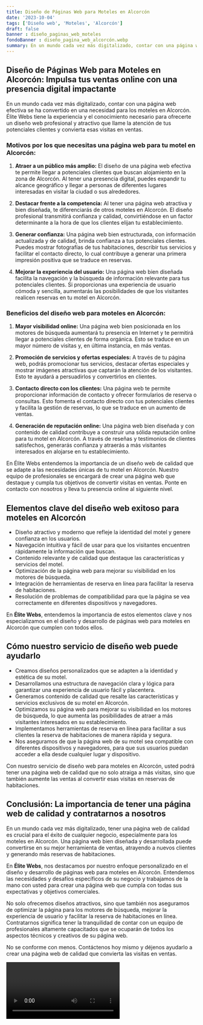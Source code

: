 ```yaml
---
title: Diseño de Páginas Web para Moteles en Alcorcón
date: '2023-10-04'
tags: ['Diseño web', 'Moteles', 'Alcorcón']
draft: false
banner : diseño_paginas_web_moteles
fondoBanner : diseño_pagina_web_alcorcón.webp
summary: En un mundo cada vez más digitalizado, contar con una página web efectiva se ha convertido en una necesidad para los moteles en Alcorcón. Élite Webs tiene la experiencia y el conocimiento necesario para ofrecerte un diseño web profesional y atractivo que llame la atención de tus potenciales clientes y convierta esas visitas en ventas.
---
```


## Diseño de Páginas Web para Moteles en Alcorcón: Impulsa tus ventas online con una presencia digital impactante

En un mundo cada vez más digitalizado, contar con una página web efectiva se ha convertido en una necesidad para los moteles en Alcorcón. Élite Webs tiene la experiencia y el conocimiento necesario para ofrecerte un diseño web profesional y atractivo que llame la atención de tus potenciales clientes y convierta esas visitas en ventas.

### Motivos por los que necesitas una página web para tu motel en Alcorcón:

1. **Atraer a un público más amplio:** El diseño de una página web efectiva te permite llegar a potenciales clientes que buscan alojamiento en la zona de Alcorcón. Al tener una presencia digital, puedes expandir tu alcance geográfico y llegar a personas de diferentes lugares interesadas en visitar la ciudad o sus alrededores.

2. **Destacar frente a la competencia:** Al tener una página web atractiva y bien diseñada, te diferenciarás de otros moteles en Alcorcón. El diseño profesional transmitirá confianza y calidad, convirtiéndose en un factor determinante a la hora de que los clientes elijan tu establecimiento.

3. **Generar confianza:** Una página web bien estructurada, con información actualizada y de calidad, brinda confianza a tus potenciales clientes. Puedes mostrar fotografías de tus habitaciones, describir tus servicios y facilitar el contacto directo, lo cual contribuye a generar una primera impresión positiva que se traduce en reservas.

4. **Mejorar la experiencia del usuario:** Una página web bien diseñada facilita la navegación y la búsqueda de información relevante para tus potenciales clientes. Si proporcionas una experiencia de usuario cómoda y sencilla, aumentarás las posibilidades de que los visitantes realicen reservas en tu motel en Alcorcón.

### Beneficios del diseño web para moteles en Alcorcón:

1. **Mayor visibilidad online:** Una página web bien posicionada en los motores de búsqueda aumentará tu presencia en Internet y te permitirá llegar a potenciales clientes de forma orgánica. Esto se traduce en un mayor número de visitas y, en última instancia, en más ventas.

2. **Promoción de servicios y ofertas especiales:** A través de tu página web, podrás promocionar tus servicios, destacar ofertas especiales y mostrar imágenes atractivas que captarán la atención de los visitantes. Esto te ayudará a persuadirlos y convertirlos en clientes.

3. **Contacto directo con los clientes:** Una página web te permite proporcionar información de contacto y ofrecer formularios de reserva o consultas. Esto fomenta el contacto directo con tus potenciales clientes y facilita la gestión de reservas, lo que se traduce en un aumento de ventas.

4. **Generación de reputación online:** Una página web bien diseñada y con contenido de calidad contribuye a construir una sólida reputación online para tu motel en Alcorcón. A través de reseñas y testimonios de clientes satisfechos, generarás confianza y atraerás a más visitantes interesados en alojarse en tu establecimiento.

En Élite Webs entendemos la importancia de un diseño web de calidad que se adapte a las necesidades únicas de tu motel en Alcorcón. Nuestro equipo de profesionales se encargará de crear una página web que destaque y cumpla tus objetivos de convertir visitas en ventas. Ponte en contacto con nosotros y lleva tu presencia online al siguiente nivel.

<GifSeo />

<Cta />

## Elementos clave del diseño web exitoso para moteles en Alcorcón

- Diseño atractivo y moderno que refleje la identidad del motel y genere confianza en los usuarios.
- Navegación intuitiva y fácil de usar para que los visitantes encuentren rápidamente la información que buscan.
- Contenido relevante y de calidad que destaque las características y servicios del motel.
- Optimización de la página web para mejorar su visibilidad en los motores de búsqueda.
- Integración de herramientas de reserva en línea para facilitar la reserva de habitaciones.
- Resolución de problemas de compatibilidad para que la página se vea correctamente en diferentes dispositivos y navegadores.

En **Élite Webs**, entendemos la importancia de estos elementos clave y nos especializamos en el diseño y desarrollo de páginas web para moteles en Alcorcón que cumplen con todos ellos.

## Cómo nuestro servicio de diseño web puede ayudarlo

- Creamos diseños personalizados que se adapten a la identidad y estética de su motel.
- Desarrollamos una estructura de navegación clara y lógica para garantizar una experiencia de usuario fácil y placentera.
- Generamos contenido de calidad que resalte las características y servicios exclusivos de su motel en Alcorcón.
- Optimizamos su página web para mejorar su visibilidad en los motores de búsqueda, lo que aumenta las posibilidades de atraer a más visitantes interesados en su establecimiento.
- Implementamos herramientas de reserva en línea para facilitar a sus clientes la reserva de habitaciones de manera rápida y segura.
- Nos aseguramos de que la página web de su motel sea compatible con diferentes dispositivos y navegadores, para que sus usuarios puedan acceder a ella desde cualquier lugar y dispositivo.

Con nuestro servicio de diseño web para moteles en Alcorcón, usted podrá tener una página web de calidad que no solo atraiga a más visitas, sino que también aumente las ventas al convertir esas visitas en reservas de habitaciones.

## Conclusión: La importancia de tener una página web de calidad y contratarnos a nosotros

En un mundo cada vez más digitalizado, tener una página web de calidad es crucial para el éxito de cualquier negocio, especialmente para los moteles en Alcorcón. Una página web bien diseñada y desarrollada puede convertirse en su mejor herramienta de ventas, atrayendo a nuevos clientes y generando más reservas de habitaciones.

En **Élite Webs**, nos destacamos por nuestro enfoque personalizado en el diseño y desarrollo de páginas web para moteles en Alcorcón. Entendemos las necesidades y desafíos específicos de su negocio y trabajamos de la mano con usted para crear una página web que cumpla con todas sus expectativas y objetivos comerciales.

No solo ofrecemos diseños atractivos, sino que también nos aseguramos de optimizar la página para los motores de búsqueda, mejorar la experiencia de usuario y facilitar la reserva de habitaciones en línea. Contratarnos significa tener la tranquilidad de contar con un equipo de profesionales altamente capacitados que se ocuparán de todos los aspectos técnicos y creativos de su página web.

No se conforme con menos. Contáctenos hoy mismo y déjenos ayudarlo a crear una página web de calidad que convierta las visitas en ventas.

<Video />

<CtaBot job='Moteles' city='Alcorcón'/>

<Gmaps query='Alcorcón+españa+maps' />